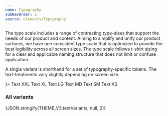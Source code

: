```yaml
---
name: Typography
subNavOrder: 2
source: elements/Typography
---
```


The type scale includes a range of contrasting type-sizes that support the needs
of our product and content. Aiming to simplify and unify our product surfaces,
we have one consistent type scale that is optimized to provide the best
legibility across all screen sizes. The type scale follows t-shirt sizing for a
clear and applicable naming structure that does not limit or confuse
application.

A single variant is shorthand for a set of typography-specific tokens. The
text-treatments vary slightly depending on screen size.

<Playground layout="horizontal">
  <Join separator={<Spacer my={0.5} />}>
    <Text variant="xxl">Text XXL</Text>
    <Text variant="xl">Text XL</Text>
    <Text variant="lg">Text LG</Text>
    <Text variant="md">Text MD</Text>
    <Text variant="sm">Text SM</Text>
    <Text variant="xs">Text XS</Text>
  </Join>
</Playground>

### All variants

<Box as="pre" mb={4}>
  {JSON.stringify(THEME_V3.textVariants, null, 2)}
</Box>
